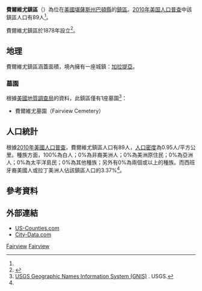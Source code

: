 {{noteTA
|G1=USState
}}
{{Infobox settlement
|official_name = 費爾維尤鎮區
|native_name = Fairview Township
|settlement_type = 鎮區
|image_map = Map highlighting Fairview Township, Barton County, Kansas.svg
|map_caption = 費爾維尤鎮區在巴頓縣的位置
|coordinates_display = inline,title
|coordinates_region = US-KS
|subdivision_type = [[世界政區索引|國家]]
|subdivision_name = [[美国|美国]]
|subdivision_type1 = [[美國行政區劃|州]]
|subdivision_name1 = [[堪薩斯州|堪薩斯州]]
|subdivision_type2 = [[堪萨斯州行政区划|縣]]
|subdivision_name2 = [[巴頓縣_(堪薩斯州)|巴頓縣]]
|area_total_km2 = 93.42
|area_land_km2 = 93.39
|area_water_km2 = 0.02
|area_total_sq_mi = 36.07
|area_land_sq_mi = 36.06
|area_water_sq_mi = 0.01
|area_water_percent = 0.02
|population_as_of = [[2010年美国人口普查|2010]]
|population_footnotes = <ref name=census>{{cite web|url=http://www.census.gov/geo/www/gazetteer/gazetteer2010.html|title=2010 Census Gazetteer Files|publisher=[[美国人口调查局|美国人口调查局]]|accessdate=2016-02-29|archive-url=https://web.archive.org/web/20121021075704/http://www.census.gov/geo/www/gazetteer/gazetteer2010.html|archive-date=2012-10-21|dead-url=yes}}</ref>
|population_total = 89
|population_density_km2 = auto
|elevation_footnotes = 
|elevation_m = 611
|elevation_ft = 2005
|latd = 38
|latm = 39
|lats = 10
|latNS = N
|longd = 98
|longm = 58
|longs = 40
|longEW = W
|postal_code_type =
|postal_code = 
|blank_name = [[地名信息系统|GNIS]]
|blank_info = [http://geonames.usgs.gov/pls/gnispublic/f?p=gnispq:3:::NO::P3_FID:0475401 0475401]
|website = 
|footnotes = 
}}

'''費爾維尤鎮區'''（{{lang-en|'''Fairview Township'''}}）為位在[[美國|美國]][[堪薩斯州|堪薩斯州]][[巴頓縣_(堪薩斯州)|巴頓縣]]的[[行政鎮區|鎮區]]。[[2010年美国人口普查|2010年美国人口普查]]中該鎮區人口有89人<ref name=census/>。

費爾維尤鎮區於1878年設立<ref>{{cite book|title=History of the State of Kansas: Containing a Full Account of Its Growth from an Uninhabited Territory to a Wealthy and Important State|url=http://books.google.com/books?id=5t09AQAAMAAJ&pg=PA762|year=1883|publisher=A. T. Andreas|page=762}}</ref>。

==地理==
費爾維尤鎮區涵蓋面積{{convert|93.42|km2|sqmi}}，境內擁有一座城鎮：[[加拉提亞_(堪薩斯州)|加拉提亞]]。

===墓園===
根據[[美國地質調查局|美國地質調查局]]的資料，此鎮區僅有1座墓園<ref>[http://geonames.usgs.gov/domestic/index.html USGS Geographic Names Information System (GNIS)] {{Wayback|url=http://geonames.usgs.gov/domestic/index.html |date=20190428150204 }}. USGS.</ref>：
*費爾維尤墓園（Fairview Cemetery）

==人口統計==
根據[[2010年美國人口普查|2010年美國人口普查]]，費爾維尤鎮區人口有89人，[[人口密度|人口密度]]為0.95人/平方公里。種族方面，100%為白人；0%為非裔美洲人；0%為美洲原住民；0%為亞洲人；0%為太平洋島民；0%為其他種族；另外有0%為兩個或以上的種族。而西班牙裔美國人或拉丁美洲人佔該鎮區人口的3.37%<ref name=census/>。

==參考資料==
{{reflist}}

==外部連結==
* [https://web.archive.org/web/20080723112151/http://www.us-counties.com/localgov/kansas.html US-Counties.com]
* [http://www.city-data.com/township/Fairview-Barton-KS.html City-Data.com] {{Wayback|url=http://www.city-data.com/township/Fairview-Barton-KS.html |date=20121021175838 }}

{{巴頓縣 (堪薩斯州)}}

[[Category:巴頓縣鎮區_(堪薩斯州)|Fairview]]
[[Category:堪薩斯州鎮區|Fairview]]